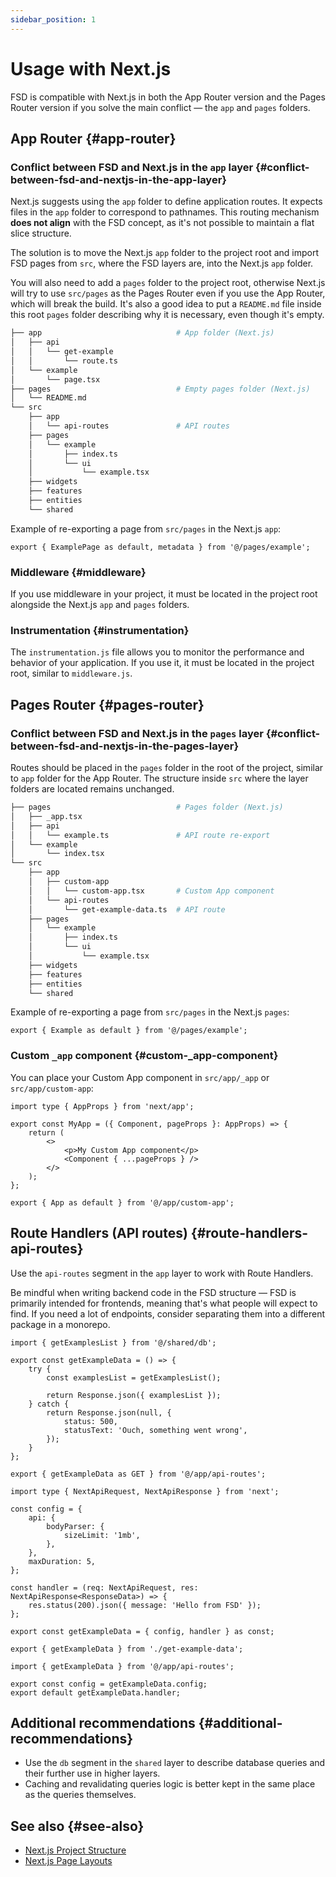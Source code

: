 ```yaml
---
sidebar_position: 1
---
```



# Usage with Next.js

FSD is compatible with Next.js in both the App Router version and the Pages Router version if you solve the main conflict — the `app` and `pages` folders.

## App Router {#app-router}

### Conflict between FSD and Next.js in the `app` layer {#conflict-between-fsd-and-nextjs-in-the-app-layer}

Next.js suggests using the `app` folder to define application routes. It expects files in the `app` folder to correspond to pathnames. This routing mechanism **does not align** with the FSD concept, as it's not possible to maintain a flat slice structure.

The solution is to move the Next.js `app` folder to the project root and import FSD pages from `src`, where the FSD layers are, into the Next.js `app` folder.

You will also need to add a `pages` folder to the project root, otherwise Next.js will try to use `src/pages` as the Pages Router even if you use the App Router, which will break the build. It's also a good idea to put a `README.md` file inside this root `pages` folder describing why it is necessary, even though it's empty.

```sh
├── app                              # App folder (Next.js)
│   ├── api
│   │   └── get-example
│   │       └── route.ts
│   └── example
│       └── page.tsx
├── pages                            # Empty pages folder (Next.js)
│   └── README.md
└── src
    ├── app
    │   └── api-routes               # API routes
    ├── pages
    │   └── example
    │       ├── index.ts
    │       └── ui
    │           └── example.tsx
    ├── widgets
    ├── features
    ├── entities
    └── shared
```

Example of re-exporting a page from `src/pages` in the Next.js `app`:

```tsx title="app/example/page.tsx"
export { ExamplePage as default, metadata } from '@/pages/example';
```

### Middleware {#middleware}

If you use middleware in your project, it must be located in the project root alongside the Next.js `app` and `pages` folders.

### Instrumentation {#instrumentation}

The `instrumentation.js` file allows you to monitor the performance and behavior of your application. If you use it, it must be located in the project root, similar to `middleware.js`.

## Pages Router {#pages-router}

### Conflict between FSD and Next.js in the `pages` layer {#conflict-between-fsd-and-nextjs-in-the-pages-layer}

Routes should be placed in the `pages` folder in the root of the project, similar to `app` folder for the App Router. The structure inside `src` where the layer folders are located remains unchanged.

```sh
├── pages                            # Pages folder (Next.js)
│   ├── _app.tsx
│   ├── api
│   │   └── example.ts               # API route re-export
│   └── example
│       └── index.tsx
└── src
    ├── app
    │   ├── custom-app
    │   │   └── custom-app.tsx       # Custom App component
    │   └── api-routes
    │       └── get-example-data.ts  # API route
    ├── pages
    │   └── example
    │       ├── index.ts
    │       └── ui
    │           └── example.tsx
    ├── widgets
    ├── features
    ├── entities
    └── shared
```

Example of re-exporting a page from `src/pages` in the Next.js `pages`:

```tsx title="pages/example/index.tsx"
export { Example as default } from '@/pages/example';
```

### Custom `_app` component {#custom-_app-component}

You can place your Custom App component in `src/app/_app` or `src/app/custom-app`:

```tsx title="src/app/custom-app/custom-app.tsx"
import type { AppProps } from 'next/app';

export const MyApp = ({ Component, pageProps }: AppProps) => {
    return (
        <>
            <p>My Custom App component</p>
            <Component { ...pageProps } />
        </>
    );
};
```

```tsx title="pages/_app.tsx"
export { App as default } from '@/app/custom-app';
```

## Route Handlers (API routes) {#route-handlers-api-routes}

Use the `api-routes` segment in the `app` layer to work with Route Handlers.

Be mindful when writing backend code in the FSD structure — FSD is primarily intended for frontends, meaning that's what people will expect to find.
If you need a lot of endpoints, consider separating them into a different package in a monorepo.

<Tabs>

<TabItem value="app-router" label="App Router">

```tsx title="src/app/api-routes/get-example-data.ts"
import { getExamplesList } from '@/shared/db';

export const getExampleData = () => {
    try {
        const examplesList = getExamplesList();

        return Response.json({ examplesList });
    } catch {
        return Response.json(null, {
            status: 500,
            statusText: 'Ouch, something went wrong',
        });
    }
};
```

```tsx title="app/api/example/route.ts"
export { getExampleData as GET } from '@/app/api-routes';
```

</TabItem>

<TabItem value="pages-router" label="Pages Router">

```tsx title="src/app/api-routes/get-example-data.ts"
import type { NextApiRequest, NextApiResponse } from 'next';

const config = {
    api: {
        bodyParser: {
            sizeLimit: '1mb',
        },
    },
    maxDuration: 5,
};

const handler = (req: NextApiRequest, res: NextApiResponse<ResponseData>) => {
    res.status(200).json({ message: 'Hello from FSD' });
};

export const getExampleData = { config, handler } as const;
```

```tsx title="src/app/api-routes/index.ts"
export { getExampleData } from './get-example-data';
```

```tsx title="app/api/example.ts"
import { getExampleData } from '@/app/api-routes';

export const config = getExampleData.config;
export default getExampleData.handler;
```

</TabItem>

</Tabs>

## Additional recommendations {#additional-recommendations}

- Use the `db` segment in the `shared` layer to describe database queries and their further use in higher layers.
- Caching and revalidating queries logic is better kept in the same place as the queries themselves.

## See also {#see-also}

- [Next.js Project Structure](https://Next.js.org/docs/app/getting-started/project-structure)
- [Next.js Page Layouts](https://Next.js.org/docs/app/getting-started/layouts-and-pages)

[project-knowledge]: /docs/about/understanding/knowledge-types
[ext-app-router-stackblitz]: https://stackblitz.com/edit/stackblitz-starters-aiez55?file=README.md
